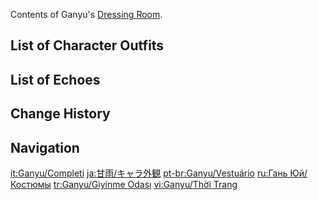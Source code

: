 {{CharacterTabs}}
Contents of Ganyu's [[Dressing Room]].

==List of Character Outfits==
{{Outfits by Category Table|Ganyu Outfits|nocharacter=1}}

==List of Echoes==
{{Echoes by Category Table|Ganyu Echoes|nocharacter=1}}

==Change History==
{{Change History|1.2}}

==Navigation==
{{Character Navbox|Dressing Room}}

[[it:Ganyu/Completi]]
[[ja:甘雨/キャラ外観]]
[[pt-br:Ganyu/Vestuário]]
[[ru:Гань Юй/Костюмы]]
[[tr:Ganyu/Giyinme Odası]]
[[vi:Ganyu/Thời Trang]]